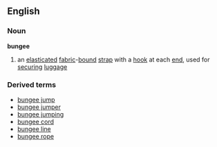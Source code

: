 ==English==
===Noun===
'''bungee'''
# an [[elasticated]] [[fabric]]-[[bound]] [[strap]] with a [[hook]] at each [[end]], used for [[securing]] [[luggage]]
===Derived terms===
*[[bungee jump]]
*[[bungee jumper]]
*[[bungee jumping]]
*[[bungee cord]]
*[[bungee line]]
*[[bungee rope]]